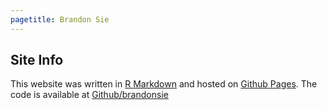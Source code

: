 ```yaml
---
pagetitle: Brandon Sie
---
```


## Site Info

This website was written in [R Markdown](https://rmarkdown.rstudio.com/) 
and hosted on [Github Pages](https://pages.github.com/). The code is available 
at [Github/brandonsie](https://github.com/brandonsie/brandonsie.github.io)
